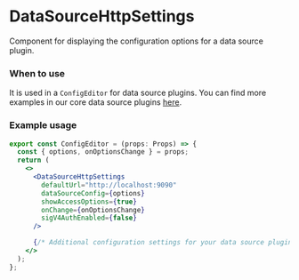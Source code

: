 
<Meta title="MDX|DataSourceHttpSettings" component={DataSourceHttpSettings} />

# DataSourceHttpSettings
Component for displaying the configuration options for a data source plugin.

### When to use
It is used in a `ConfigEditor` for data source plugins. You can find more examples in our core data source
 plugins [here](https://github.com/grafarg/grafarg/tree/master/public/app/plugins/datasource).

### Example usage
```jsx
export const ConfigEditor = (props: Props) => {
  const { options, onOptionsChange } = props;
  return (
    <>
      <DataSourceHttpSettings
        defaultUrl="http://localhost:9090"
        dataSourceConfig={options}
        showAccessOptions={true}
        onChange={onOptionsChange}
        sigV4AuthEnabled={false}
      />

      {/* Additional configuration settings for your data source plugin.*/}
    </>
  );
};
```

<Props of={DataSourceHttpSettings} />
